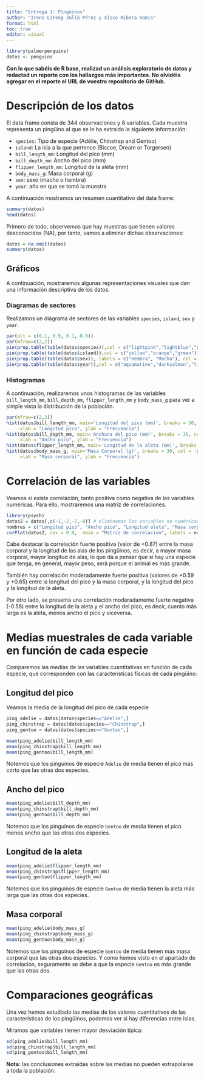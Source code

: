 ```yaml
---
title: "Entrega 1: Pingüinos"
author: "Irene LiFeng Julià Pérez y Xisco Ribera Ramis"
format: html
toc: true
editor: visual
---
```



```r
library(palmerpenguins)
datos <- penguins
```

**Con lo que sabéis de R base, realizad un análisis exploratorio de datos y redactad un reporte con los hallazgos más importantes. No olvidéis agregar en el reporte el URL de vuestro repositorio de GitHub.**


# Descripción de los datos


El data frame consta de 344 observaciones y 8 variables. Cada muestra representa un pingüino al que se le ha extraido la siguiente información:

- `species`: Tipo de especie (Adélie, Chinstrap and Gentoo)
- `island`: La isla a la que pertence (Biscoe, Dream or Torgersen)
- `bill_length_mm`: Longitud del pico (mm)
- `bill_depth_mm`: Ancho del pico (mm)
- `flipper_length_mm`: Longitud de la aleta (mm) 
- `body_mass_g`: Masa corporal (g)
- `sex`: sexo (macho o hembra)
- `year`: año en que se tomó la muestra

A continuación mostramos un resumen cuantitativo del data frame:

```r
summary(datos)
head(datos)
```


Primero de todo, observemos que hay muestras que tienen valores desconocidos (NA), por tanto, vamos a eliminar dichas observaciones:


```r
datos = na.omit(datos)
summary(datos)
```


## Gráficos

A continuación, mostraremos algunas representaciones visuales que dan una información descriptiva de los datos.

### Diagramas de sectores

Realizamos un diagrama de sectores de las variables `species`, `island`, `sex` y `year`.

```r
par(plt = c(0.1, 0.9, 0.1, 0.8))
par(mfrow=c(2,2))
pie(prop.table(table(datos$species)),col = c("lightpink","lightblue","purple"), main = "Proporción de especies")
pie(prop.table(table(datos$island)),col = c("yellow","orange","green"), main = "Proporción de cada isla")
pie(prop.table(table(datos$sex)), labels = c("Hembra", "Macho"), col = c("blue","coral"), main = "Sexo")
pie(prop.table(table(datos$year)),col = c("aquamarine","darksalmon","lightgreen"), main = "Año del experimento")
```


### Histogramas

A continuación, realizaremos unos histogramas de las variables `bill_length_mm`, `bill_depth_mm`, `flipper_length_mm` y `body_mass_g` para ver a simple vista la distribución de la población.


```r
par(mfrow=c(2,2))
hist(datos$bill_length_mm, main='Longitud del pico (mm)', breaks = 30, col = 'lightblue',
     xlab = "Longitud pico", ylab = "Frecuencia")
hist(datos$bill_depth_mm, main='Anchura del pico (mm)', breaks = 35, col = 'coral3',
     xlab = "Ancho pico", ylab = "Frecuencia")
hist(datos$flipper_length_mm, main='Longitud de la aleta (mm)', breaks = 30, col = 'lightgreen', xlab = "Longitud aleta", ylab = "Frecuencia")
hist(datos$body_mass_g, main='Masa Corporal (g)', breaks = 30, col = 'pink',
     xlab = "Masa corporal", ylab = "Frecuencia")
```


# Correlación de las variables

Veamos si existe correlación, tanto positiva como negativa de las variables numéricas. Para ello, mostraremos una matriz de correlaciones.


```r
library(psych)
datos2 = datos[,c(-1,-2,-7,-8)] # eliminamos las variables no numéricas
nombres = c("Longitud pico", "Ancho pico", "Longitud aleta", "Masa corporal")
corPlot(datos2, cex = 0.8,  main = "Matriz de correlación", labels = nombres)
```

Cabe destacar la correlación fuerte positiva (valor de +0.87) entre la masa corporal y la longitud de las alas de los pingüinos, es decir, a mayor masa corporal, mayor longitud de alas, lo que da a pensar que si hay una especie que tenga, en general, mayor peso, será porque el animal es más grande.

También hay correlación moderadamente fuerte positiva (valores de +0.59 y +0.65) entre la longitud del pico y la masa corporal, y la longitud del pico y la longitud de la aleta.

Por otro lado, se presenta una correlación moderadamente fuerte negativa (-0.58) entre la longitud de la aleta y el ancho del pico, es decir, cuanto más larga es la aleta, menos ancho el pico y viceversa.


# Medias muestrales de cada variable en función de cada especie

Comparemos las medias de las variables cuantitativas en función de cada especie, que corresponden con las características físicas de cada pingüino:

## Longitud del pico

Veamos la media de la longitud del pico de cada especie

```r
ping_adelie = datos[datos$species=="Adelie",]
ping_chinstrap = datos[datos$species=="Chinstrap",]
ping_gentoo = datos[datos$species=="Gentoo",]

mean(ping_adelie$bill_length_mm)
mean(ping_chinstrap$bill_length_mm)
mean(ping_gentoo$bill_length_mm)
```

Notemos que los pinguinos de especie `Adelie` de media tienen el pico mas corto que las otras dos especies.

## Ancho del pico

```r
mean(ping_adelie$bill_depth_mm)
mean(ping_chinstrap$bill_depth_mm)
mean(ping_gentoo$bill_depth_mm)
```

Notemos que los pinguinos de especie `Gentoo` de media tienen el pico menos ancho que las otras dos especies.

## Longitud de la aleta

```r
mean(ping_adelie$flipper_length_mm)
mean(ping_chinstrap$flipper_length_mm)
mean(ping_gentoo$flipper_length_mm)
```

Notemos que los pinguinos de especie `Gentoo` de media tienen la aleta más larga que las otras dos especies.

## Masa corporal

```r
mean(ping_adelie$body_mass_g)
mean(ping_chinstrap$body_mass_g)
mean(ping_gentoo$body_mass_g)
```

Notemos que los pinguinos de especie `Gentoo` de media tienen mas masa corporal que las otras dos especies. Y como hemos visto en el apartado de correlación, seguramente se debe a que la especie `Gentoo` es más grande que las otras dos.


# Comparaciones geográficas

Una vez hemos estudiado las medias de los valores cuantitativos de las características de los pingüinos, podemos ver si hay diferencias entre islas.

Miramos que variables tienen mayor desviación típica:

```r
sd(ping_adelie$bill_length_mm)
sd(ping_chinstrap$bill_length_mm)
sd(ping_gentoo$bill_length_mm)
```





**Nota:** las conclusiones extraidas sobre las medias no pueden extrapolarse a toda la población.

